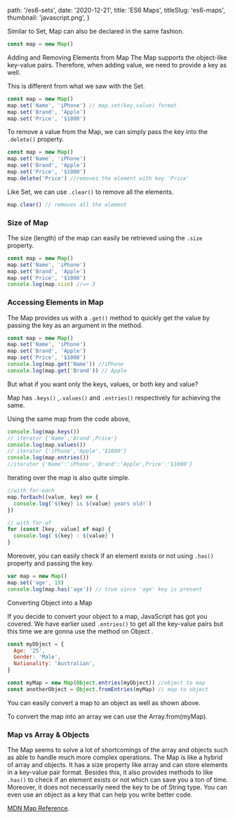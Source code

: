 
  path: '/es6-sets',
  date: '2020-12-21',
  title: 'ES6 Maps',
  titleSlug: 'es6-maps',
  thumbnail: 'javascript.png',
}

Similar to Set, Map can also be declared in the same fashion.

```javascript
const map = new Map()
```

Adding and Removing Elements from Map The Map supports the object-like key-value pairs. Therefore, when adding value, we need to provide a key as well.

This is different from what we saw with the Set.

```javascript
const map = new Map()
map.set('Name', 'iPhone') // map.set(key,value) format
map.set('Brand', 'Apple')
map.set('Price', '$1000')
```

To remove a value from the Map, we can simply pass the key into the `.delete()` property.

```javascript
const map = new Map()
map.set('Name', 'iPhone')
map.set('Brand', 'Apple')
map.set('Price', '$1000')
map.delete('Price') //removes the element with key 'Price'
```

Like Set, we can use `.clear()` to remove all the elements.

```javascript
map.clear() // removes all the element
```

### Size of Map

The size (length) of the map can easily be retrieved using the `.size` property.

```javascript
const map = new Map()
map.set('Name', 'iPhone')
map.set('Brand', 'Apple')
map.set('Price', '$1000')
console.log(map.size) //=> 3
```

### Accessing Elements in Map

The Map provides us with a `.get()` method to quickly get the value by passing the key as an argument in the method.

```javascript
const map = new Map()
map.set('Name', 'iPhone')
map.set('Brand', 'Apple')
map.set('Price', '$1000')
console.log(map.get('Name')) //iPhone
console.log(map.get('Brand')) // Apple
```

But what if you want only the keys, values, or both key and value?

Map has `.keys()` ,`.values()` and `.entries()` respectively for achieving the same.

Using the same map from the code above,

```javascript
console.log(map.keys())
// iterator {'Name','Brand',Price'}
console.log(map.values())
// iterator {'iPhone','Apple','$1000'}
console.log(map.entries())
//iterator {'Name':'iPhone','Brand':'Apple',Price':'$1000'}
```

Iterating over the map is also quite simple.

```javascript
//with for-each
map.forEach((value, key) => {
  console.log(`${key} is ${value} years old!`)
})

// with for-of
for (const [key, value] of map) {
  console.log(`${key} : ${value}`)
}
```

Moreover, you can easily check if an element exists or not using `.has()` property and passing the key.

```javascript
var map = new Map()
map.set('age', 19)
console.log(map.has('age')) // true since 'age' key is present
```

Converting Object into a Map

If you decide to convert your object to a map, JavaScript has got you covered. We have earlier used `.entries()` to get all the key-value pairs but this time we are gonna use the method on Object .

```javascript
const myObject = {
  Age: '25',
  Gender: 'Male',
  Nationality: 'Australian',
}

const myMap = new Map(Object.entries(myObject)) //object to map
const anotherObject = Object.fromEntries(myMap) // map to object
```

You can easily convert a map to an object as well as shown above.

To convert the map into an array we can use the Array.from(myMap).

### Map vs Array & Objects

The Map seems to solve a lot of shortcomings of the array and objects such as able to handle much more complex operations. The Map is like a hybrid of array and objects. It has a size property like array and can store elements in a key-value pair format. Besides this, it also provides methods to like `.has()` to check if an element exists or not which can save you a ton of time. Moreover, it does not necessarily need the key to be of String type. You can even use an object as a key that can help you write better code.

[MDN Map Reference](https://developer.mozilla.org/en-US/docs/Web/JavaScript/Reference/Global_Objects/Map).


